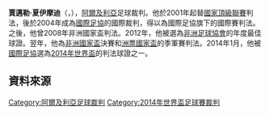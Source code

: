 {{Infobox football official
|                name = 賈邁勒·夏伊摩迪<br/>Djamel Haimoudi
|          birth_date = {{birth date and age|1970|12|10}}
|         birth_place = [[阿爾及利亞|阿爾及利亞]][[瓦赫蘭|瓦赫蘭]]
|   family background =  
|         death_place = 
|     otheroccupation = 
|              years1 = 2001年–
|             league1 = [[阿爾及利亞國家錦標賽|阿爾及利亞國家錦標賽]]
|               role1 = [[球證|球證]]
| internationalyears1 = 2004年–
|      confederation1 = [[FIFA|FIFA]]國際裁判 <ref>{{en icon}} {{cite web |title=FIFA Referee list |url=http://www.fifa.com/associations/association=alg/footballofficials/referees/peoplekind=ref.html |publisher=FIFA |accessdate=2010-03-31 |archiveurl=https://web.archive.org/web/20100502062515/http://www.fifa.com/associations/association=alg/footballofficials/referees/peoplekind=ref.html |archivedate=2010-05-02 |deadurl=no }}</ref>
|  internationalrole1 = [[球證|球證]]
}}

'''賈邁勒·夏伊摩迪'''（{{lang|en|Djamel Haimoudi}}，{{bd|1970年|12月10日|||}}），[[阿爾及利亞|阿爾及利亞]]足球裁判。他於2001年起替[[阿爾及利亞國家錦標賽|國家頂級聯賽]]判法，後於2004年成為[[國際足協|國際足協]]的國際裁判，得以為國際足協旗下的國際賽判法。之後，他曾2008年非洲國家盃判法。2012年，他被選為[[非洲足球協會|非洲足球協會]]的年度最佳球證。翌年，他為[[非洲國家盃|非洲國家盃]]決賽和[[2013年洲際國家盃|洲票國家盃]]的季軍賽判法。2014年1月，他被[[國際足協|國際足協]]選為[[2014年世界盃足球賽|2014年世界盃]]的判法球證之一。


==資料來源==
{{reflist}}

[[Category:阿爾及利亞足球裁判|Category:阿爾及利亞足球裁判]]
[[Category:2014年世界盃足球賽裁判|Category:2014年世界盃足球賽裁判]]